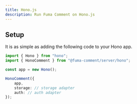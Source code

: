 ```yaml
---
title: Hono.js
description: Run Fuma Comment on Hono.js
---
```


## Setup

It is as simple as adding the following code to your Hono app.

```ts
import { Hono } from "hono";
import { HonoComment } from "@fuma-comment/server/hono";

const app = new Hono();

HonoComment({
    app,
    storage: // storage adapter
    auth: // auth adapter
});
```
